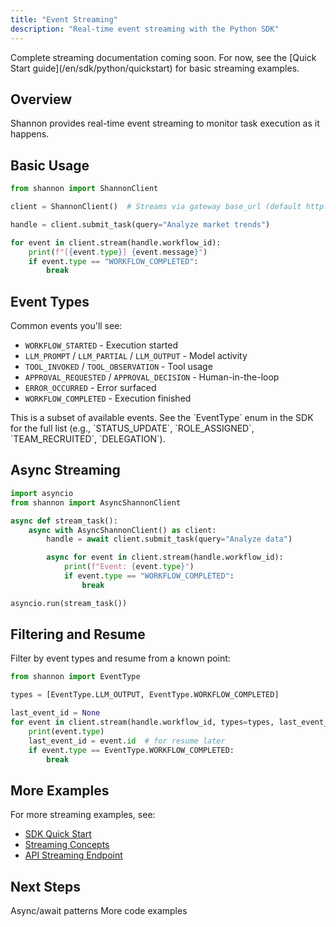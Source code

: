 ```yaml
---
title: "Event Streaming"
description: "Real-time event streaming with the Python SDK"
---
```


<Note>
Complete streaming documentation coming soon. For now, see the [Quick Start guide](/en/sdk/python/quickstart) for basic streaming examples.
</Note>

## Overview

Shannon provides real-time event streaming to monitor task execution as it happens.

## Basic Usage

```python
from shannon import ShannonClient

client = ShannonClient()  # Streams via gateway base_url (default http://localhost:8080)

handle = client.submit_task(query="Analyze market trends")

for event in client.stream(handle.workflow_id):
    print(f"[{event.type}] {event.message}")
    if event.type == "WORKFLOW_COMPLETED":
        break
```

## Event Types

Common events you'll see:
- `WORKFLOW_STARTED` - Execution started
- `LLM_PROMPT` / `LLM_PARTIAL` / `LLM_OUTPUT` - Model activity
- `TOOL_INVOKED` / `TOOL_OBSERVATION` - Tool usage
- `APPROVAL_REQUESTED` / `APPROVAL_DECISION` - Human-in-the-loop
- `ERROR_OCCURRED` - Error surfaced
- `WORKFLOW_COMPLETED` - Execution finished

<Note>
This is a subset of available events. See the `EventType` enum in the SDK for the full list (e.g., `STATUS_UPDATE`, `ROLE_ASSIGNED`, `TEAM_RECRUITED`, `DELEGATION`).
</Note>

## Async Streaming

```python
import asyncio
from shannon import AsyncShannonClient

async def stream_task():
    async with AsyncShannonClient() as client:
        handle = await client.submit_task(query="Analyze data")

        async for event in client.stream(handle.workflow_id):
            print(f"Event: {event.type}")
            if event.type == "WORKFLOW_COMPLETED":
                break

asyncio.run(stream_task())
```

## Filtering and Resume

Filter by event types and resume from a known point:

```python
from shannon import EventType

types = [EventType.LLM_OUTPUT, EventType.WORKFLOW_COMPLETED]

last_event_id = None
for event in client.stream(handle.workflow_id, types=types, last_event_id=last_event_id):
    print(event.type)
    last_event_id = event.id  # for resume later
    if event.type == EventType.WORKFLOW_COMPLETED:
        break
```

## More Examples

For more streaming examples, see:
- [SDK Quick Start](/en/sdk/python/quickstart)
- [Streaming Concepts](/en/quickstart/concepts/streaming)
- [API Streaming Endpoint](/en/api/rest/streaming)

## Next Steps

<CardGroup cols={2}>
  <Card title="Async Usage" icon="bolt" href="/en/sdk/python/async-usage">
    Async/await patterns
  </Card>
  <Card title="Examples" icon="code" href="/en/sdk/python/examples">
    More code examples
  </Card>
</CardGroup>
